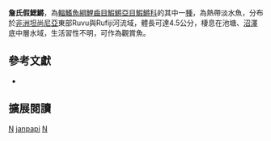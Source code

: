 {{Speciesbox 
| taxon = Nothobranchius janpapi
| status = LC
| status_system = IUCN3.1
| authority =  [[Wildekamp|Wildekamp]], 1977
| synonyms =* ''Nothobranchius papi, Axelrod, 1976''
}}
'''詹氏假鰓鱂'''，為[[輻鰭魚綱|輻鰭魚綱]][[鯉齒目|鯉齒目]][[鰕鱂亞目|鰕鱂亞目]][[鰕鱂科|鰕鱂科]]的其中一[[種|種]]，為熱帶淡水魚，分布於[[非洲|非洲]][[坦尚尼亞|坦尚尼亞]]東部Ruvu與Rufiji河流域，體長可達4.5公分，棲息在池塘、[[沼澤|沼澤]]底中層水域，生活習性不明，可作為觀賞魚。
== 參考文獻 ==
*{{FishBase_species|genus=Nothobranchius|species=janpapi|year=2014|month=8}}

== 擴展閱讀 ==
{{refbegin}}
{{wikispecies-inline|Nothobranchius janpapi|詹氏假鰓鱂}}
{{refend}}
{{Taxonbar|from=Q2236655}}

[[Category:觀賞魚|N]]
[[Category:假鰓鱂屬|janpapi]]
[[Category:1977年描述的魚類|N]]